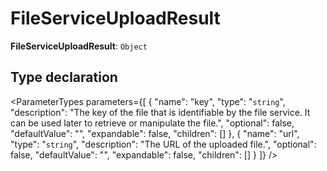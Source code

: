 
# FileServiceUploadResult

 **FileServiceUploadResult**: `Object`

## Type declaration

<ParameterTypes parameters={[
  {
    "name": "key",
    "type": "`string`",
    "description": "The key of the file that is identifiable by the file service. It can be used later to retrieve or manipulate the file.",
    "optional": false,
    "defaultValue": "",
    "expandable": false,
    "children": []
  },
  {
    "name": "url",
    "type": "`string`",
    "description": "The URL of the uploaded file.",
    "optional": false,
    "defaultValue": "",
    "expandable": false,
    "children": []
  }
]} />

